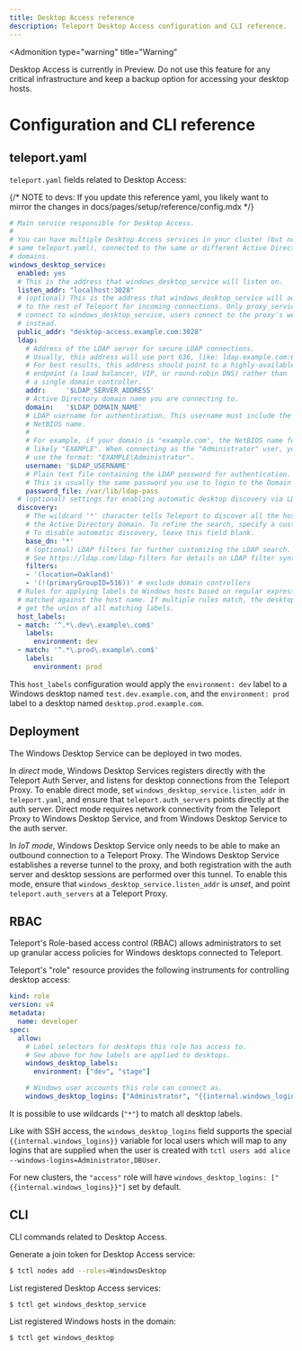 ```yaml
---
title: Desktop Access reference
description: Teleport Desktop Access configuration and CLI reference.
---
```


<Admonition
  type="warning"
  title="Warning"
>
  Desktop Access is currently in Preview. Do not use this feature for any critical
  infrastructure and keep a backup option for accessing your desktop hosts.
</Admonition>

# Configuration and CLI reference

## teleport.yaml

`teleport.yaml` fields related to Desktop Access:

{/* NOTE to devs: If you update this reference yaml, you likely want to mirror the changes in docs/pages/setup/reference/config.mdx */}

```yaml
# Main service responsible for Desktop Access.
#
# You can have multiple Desktop Access services in your cluster (but not in the
# same teleport.yaml), connected to the same or different Active Directory
# domains.
windows_desktop_service:
  enabled: yes
  # This is the address that windows_desktop_service will listen on.
  listen_addr: "localhost:3028"
  # (optional) This is the address that windows_desktop_service will advertise
  # to the rest of Teleport for incoming connections. Only proxy_service should
  # connect to windows_desktop_service, users connect to the proxy's web UI
  # instead.
  public_addr: "desktop-access.example.com:3028"
  ldap:
    # Address of the LDAP server for secure LDAP connections.
    # Usually, this address will use port 636, like: ldap.example.com:636.
    # For best results, this address should point to a highly-available
    # endpoint (a load balancer, VIP, or round-robin DNS) rather than
    # a single domain controller.
    addr:     '$LDAP_SERVER_ADDRESS'
    # Active Directory domain name you are connecting to.
    domain:   '$LDAP_DOMAIN_NAME'
    # LDAP username for authentication. This username must include the domain
    # NetBIOS name.
    #
    # For example, if your domain is "example.com", the NetBIOS name for it is
    # likely "EXAMPLE". When connecting as the "Administrator" user, you should
    # use the format: "EXAMPLE\Administrator".
    username: '$LDAP_USERNAME'
    # Plain text file containing the LDAP password for authentication.
    # This is usually the same password you use to login to the Domain Controller.
    password_file: /var/lib/ldap-pass
  # (optional) settings for enabling automatic desktop discovery via LDAP
  discovery:
    # The wildcard '*' character tells Teleport to discover all the hosts in
    # the Active Directory Domain. To refine the search, specify a custom DN.
    # To disable automatic discovery, leave this field blank.
    base_dn: '*'
    # (optional) LDAP filters for further customizing the LDAP search.
    # See https://ldap.com/ldap-filters for details on LDAP filter syntax.
    filters:
    - '(location=Oakland)'
    - '(!(primaryGroupID=516))' # exclude domain controllers
  # Rules for applying labels to Windows hosts based on regular expressions
  # matched against the host name. If multiple rules match, the desktop will
  # get the union of all matching labels.
  host_labels:
  - match: '^.*\.dev\.example\.com$'
    labels:
      environment: dev
  - match: '^.*\.prod\.example\.com$'
    labels:
      environment: prod
```

This `host_labels` configuration would apply the `environment: dev` label to a
Windows desktop named `test.dev.example.com`, and the `environment: prod` label
to a desktop named `desktop.prod.example.com`.

## Deployment

The Windows Desktop Service can be deployed in two modes.

In _direct_ mode, Windows Desktop Services registers directly with the Teleport
Auth Server, and listens for desktop connections from the Teleport Proxy. To
enable direct mode, set `windows_desktop_service.listen_addr` in
`teleport.yaml`, and ensure that `teleport.auth_servers` points directly at the
auth server. Direct mode requires network connectivity from the Teleport Proxy
to Windows Desktop Service, and from Windows Desktop Service to the auth server.

In _IoT mode_, Windows Desktop Service only needs to be able to make an outbound
connection to a Teleport Proxy. The Windows Desktop Service establishes a
reverse tunnel to the proxy, and both registration with the auth server and
desktop sessions are performed over this tunnel. To enable this mode, ensure
that `windows_desktop_service.listen_addr` is *unset*, and point
`teleport.auth_servers` at a Teleport Proxy.

## RBAC

Teleport's Role-based access control (RBAC) allows administrators to set up
granular access policies for Windows desktops connected to Teleport.

Teleport's "role" resource provides the following instruments for controlling
desktop access:

```yaml
kind: role
version: v4
metadata:
  name: developer
spec:
  allow:
    # Label selectors for desktops this role has access to.
    # See above for how labels are applied to desktops.
    windows_desktop_labels:
      environment: ["dev", "stage"]

    # Windows user accounts this role can connect as.
    windows_desktop_logins: ["Administrator", "{{internal.windows_logins}}"]
```

It is possible to use wildcards (`"*"`) to match all desktop labels.

Like with SSH access, the `windows_desktop_logins` field supports the special `{{internal.windows_logins}}` variable
for local users which will map to any logins that are supplied when the user is created with
`tctl users add alice --windows-logins=Administrator,DBUser`.

For new clusters, the `"access"` role will have `windows_desktop_logins: ["{{internal.windows_logins}}"]` set by default.

## CLI

CLI commands related to Desktop Access.

Generate a join token for Desktop Access service:

```sh
$ tctl nodes add --roles=WindowsDesktop
```

List registered Desktop Access services:

```sh
$ tctl get windows_desktop_service
```

List registered Windows hosts in the domain:

```sh
$ tctl get windows_desktop
```

